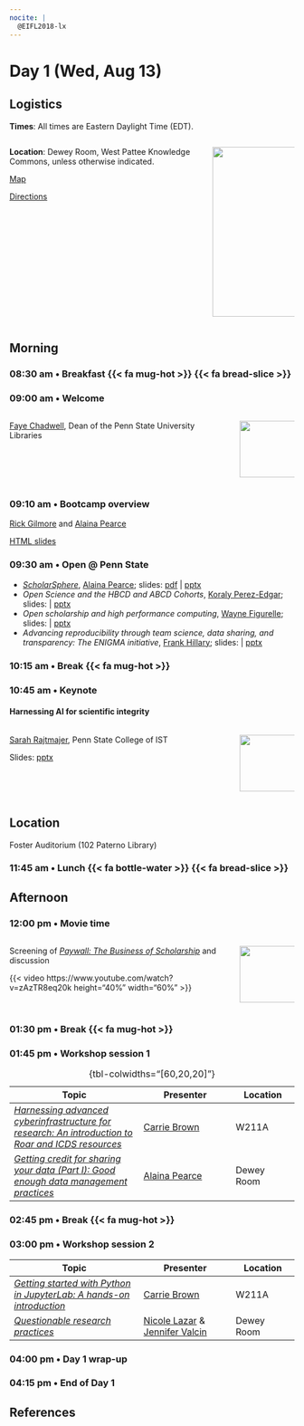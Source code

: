 ```yaml
---
nocite: |
  @EIFL2018-lx
---
```


# Day 1 (Wed, Aug 13)

::: {.callout-important}
## Logistics
**Times**: All times are Eastern Daylight Time (EDT).

:::: {.columns}
::: {.column width=70%}
**Location**: Dewey Room, West Pattee Knowledge Commons, unless otherwise indicated.

[Map](https://map.psu.edu/?id=1134#!ct/25403,26748,26749,26750,27255?m/407561?s/Pattee)

[Directions](wayfinding.qmd)
:::
::: {.column width=30%}
![](include/img/psu_pattee_gallery2.jpg){.lightbox width="300px"}
:::
::::
:::

## Morning {- #day_1_am}

### 08:30 am • Breakfast {{< fa mug-hot >}} {{< fa bread-slice >}} {-}

### 09:00 am • Welcome {-}

:::: {.columns}
::: {.column width=80%}
[Faye Chadwell](presenters.qmd#faye-chadwell), Dean of the Penn State University Libraries
:::
::: {.column width=20%}
![](include/img/chadwell-faye.jpg){width=100px height=100px}
:::
::::

### 09:10 am • Bootcamp overview {-}

[Rick Gilmore](directors.qmd#rick-gilmore) and [Alaina Pearce](directors.qmd#alaina-pearce)

[HTML slides](https://penn-state-open-science.github.io/bootcamp-2025-day-1-welcome/)

### 09:30 am • Open @ Penn State {- #day_1_plenary_1}

- [*ScholarSphere*](https://scholarsphere.psu.edu), [Alaina Pearce](directors.qmd#alaina-pearce); slides: [pdf](include/pdf/2025_ScholarSphere.pdf) | [pptx](include/pdf/2025_ScholarSphere.pdf)
- *Open Science and the HBCD and ABCD Cohorts*, [Koraly Perez-Edgar](presenters.qmd#koraly-pérez-edgar); slides: | [pptx](include/pptx/perez-edgar-Open-Science-HBCD-Workshop 08_2025.pptx)
- *Open scholarship and high performance computing*, [Wayne Figurelle](presenters.qmd#wayne-figurelle); slides: | [pptx](include/pptx/roar_ppt - 8-13-25.pptx)
- *Advancing reproducibility through team science, data sharing, and transparency: The ENIGMA initiative*, [Frank Hillary](program-committee.qmd#frank-hillary); slides: | [pptx](include/pptx/Hillary_Open_Boot_2025.pptx)

### 10:15 am • Break {{< fa mug-hot >}} {-}

### 10:45 am • Keynote {- #day_1_plenary_2}

#### Harnessing AI for scientific integrity

:::: {.columns}
::: {.column width=80%}
[Sarah Rajtmajer](program-committee.qmd#sarah-rajtmajer), Penn State College of IST

Slides: [pptx](include/pptx/Bootcamp_Rajtmajer.pptx)
:::
::: {.column width=20%}
![](include/img/rajtmajer-sarah.png){width=100px height=100px}
:::
::::

::: {.callout-important}
## Location

Foster Auditorium (102 Paterno Library)
:::

### 11:45 am • Lunch {{< fa bottle-water >}} {{< fa bread-slice >}} {-}

## Afternoon {- #day_1_pm}

### 12:00 pm • Movie time

:::: {.columns}
::: {.column width=80%}
Screening of [*Paywall: The Business of Scholarship*](https://en.wikipedia.org/wiki/Paywall:_The_Business_of_Scholarship) and discussion

{{< video https://www.youtube.com/watch?v=zAzTR8eq20k height="40%" width="60%" >}}

:::
::: {.column width=20%}
![](https://upload.wikimedia.org/wikipedia/commons/thumb/5/5e/Paywall_documentary_poster.jpg/1280px-Paywall_documentary_poster.jpg){width=100px}
:::
::::


### 01:30 pm • Break {{< fa mug-hot >}} {-}

### 01:45 pm • Workshop session 1 {- #day_1_pm_session_1}

| Topic | Presenter | Location |
|--------------|----------|-------|
| [*Harnessing advanced cyberinfrastructure for research: An introduction to Roar and ICDS resources*](sessions.qmd#open-access-high-performance-computing) | [Carrie Brown](program-committee.qmd#carrie-brown) | W211A |
| [*Getting credit for sharing your data (Part I): Good enough data management practices*](sessions.qmd#getting-credit-for-sharing-your-data-part-i-good-enough-data-practices) | [Alaina Pearce](directors.qmd#alaina-pearce) | Dewey Room |

: {tbl-colwidths="[60,20,20]"}

### 02:45 pm • Break {{< fa mug-hot >}} {-}

### 03:00 pm • Workshop session 2 {- #day_1_pm_session_2}

| Topic | Presenter | Location |
|--------------|----------|-------|
| [*Getting started with Python in JupyterLab: A hands-on introduction*](sessions.qmd#getting-started-with-python-in-jupyterlab-a-hands-on-introduction) | [Carrie Brown](program-committee.qmd#carrie-brown) | W211A |
| [*Questionable research practices*](sessions.qmd#questionable-research-practices) |  [Nicole Lazar](program-committee.qmd#nicole-lazar) & [Jennifer Valcin](program-committee.qmd#jennifer-valcin) | Dewey Room | 

### 04:00 pm • Day 1 wrap-up

### 04:15 pm • End of Day 1 {-}

## References

